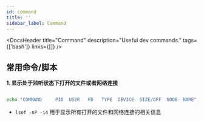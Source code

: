 ```yaml
---
id: command
title: ''
sidebar_label: Command
---
```



<DocsHeader
  title="Command"
  description="Useful dev commands."
  tags={['bash']}
  links={[]}
/>

## 常用命令/脚本

**1. 显示处于监听状态下打开的文件或者网络连接**

```bash

echo "COMMAND     PID  USER   FD   TYPE  DEVICE  SIZE/OFF  NODE  NAME"; lsof -nP -i4 | grep LISTEN

```

- `lsof -nP -i4` 用于显示所有打开的文件和网络连接的相关信息
